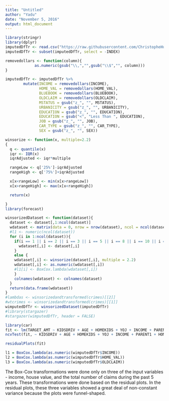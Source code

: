 ```yaml
---
title: "Untitled"
author: "Yadu"
date: "November 5, 2016"
output: html_document
---
```


```r
library(stringr)
library(dplyr)
imputedDfTr <- read.csv("https://raw.githubusercontent.com/ChristopheHunt/DATA-621-Group-1/master/Homework%204/imputed_insurance_training_data.csv")
imputedDfTr <- subset(imputedDfTr, select = -INDEX)
```

```r
removedollars <- function(column){
             as.numeric(gsub("\\,","",gsub("\\$","", column)))
}
```

```r
imputedDfTr <- imputedDfTr %>%
        mutate(INCOME = removedollars(INCOME),
               HOME_VAL = removedollars(HOME_VAL),
               BLUEBOOK = removedollars(BLUEBOOK),
               OLDCLAIM = removedollars(OLDCLAIM),
               MSTATUS = gsub("z_", "", MSTATUS),
               URBANICITY = gsub("z_", "", URBANICITY),
               EDUCATION = gsub("z_", "", EDUCATION),
               EDUCATION = gsub("<", "Less Than ", EDUCATION),
               JOB = gsub("z_", "", JOB),
               CAR_TYPE = gsub("z_", "", CAR_TYPE),
               SEX = gsub("z_", "", SEX))
```

```r
winsorize <- function(x, multiple=2.2)
{
  q <- quantile(x)
  iqr <- IQR(x)
  iqrAdjusted <- iqr*multiple

  rangeLow <- q['25%']-iqrAdjusted
  rangeHigh <- q['75%']+iqrAdjusted

  x[x<rangeLow] <- min(x[x>rangeLow])
  x[x>rangeHigh] <- max(x[x<rangeHigh])

  return(x)  

}
library(forecast)

winsorizedDataset <- function(dataset){
  dataset <- dataset[,1:ncol(dataset)]
  wdataset <- matrix(data = 0, nrow = nrow(dataset), ncol = ncol(dataset))
  #l1 <- numeric(ncol(dataset))
  for (i in 1:ncol(dataset)){
    if(i == 1 || i == 2 || i == 3 || i == 5 || i == 8 || i == 10 || i == 11 || i == 12 || i == 13 || i == 15 || i == 18 || i == 19 || i == 21 || i == 22 || i == 23 || i == ncol(dataset)){
      wdataset[,i] <- dataset[,i]
    }
    else {
    wdataset[,i] <- winsorize(dataset[,i], multiple = 2.2)
    wdataset[,i] <- as.numeric(wdataset[,i])
    #l1[i] <- BoxCox.lambda(wdataset[,i])
    }
    colnames(wdataset) <- colnames(dataset)
  }
  return(data.frame(wdataset))
}
#lambdas <- winsorizedandtransformed(crimes)[[2]]
#wtcrimes <- winsorizedandtransformed(crimes)[[1]]
wimputedDfTr <- winsorizedDataset(imputedDfTr)
#library(stargazer)
#stargazer(wimputedDfTr, header = FALSE)
```

```r
library(car)
fit <- lm(TARGET_AMT ~ KIDSDRIV + AGE + HOMEKIDS + YOJ + INCOME + PARENT1 + HOME_VAL + MSTATUS + SEX + EDUCATION + JOB + TRAVTIME + CAR_USE + BLUEBOOK + TIF + CAR_TYPE + RED_CAR + OLDCLAIM + CLM_FREQ + REVOKED + MVR_PTS + CAR_AGE + URBANICITY, data=dfTr)
ncvTest(fit, ~ KIDSDRIV + AGE + HOMEKIDS + YOJ + INCOME + PARENT1 + HOME_VAL + MSTATUS + SEX + EDUCATION + JOB + TRAVTIME + CAR_USE + BLUEBOOK + TIF + CAR_TYPE + RED_CAR + OLDCLAIM + CLM_FREQ + REVOKED + MVR_PTS + CAR_AGE + URBANICITY, data=dfTr)
```

```r
residualPlots(fit)
```

```r
l1 = BoxCox.lambda(as.numeric(wimputedDfTr$INCOME))
l2 = BoxCox.lambda(as.numeric(wimputedDfTr$HOME_VAL))
l3 = BoxCox.lambda(as.numeric(wimputedDfTr$OLDCLAIM))
```

The Box-Cox transformations were done only on three of the input variables - income, house value, and the total number of claims during the past 5 years. These transformations were done based on the residual plots. In the residual plots, these three variables showed a great deal of non-constant variance because the plots were funnel-shaped. 